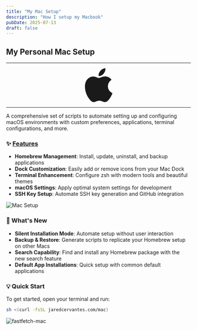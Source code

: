 ```yaml
---
title: "My Mac Setup"
description: "How I setup my Macbook"
pubDate: 2025-07-13
draft: false
---
```


## My Personal Mac Setup

---

<p align="center">
  <svg
    xmlns="http://www.w3.org/2000/svg"
    width="75"
    viewBox="0 0 814 1000"
  >
        <path fill="currentColor" d="M788.1 340.9c-5.8 4.5-108.2 62.2-108.2 190.5 0 148.4 130.3 200.9 134.2 202.2-.6 3.2-20.7 71.9-68.7 141.9-42.8 61.6-87.5 123.1-155.5 123.1s-85.5-39.5-164-39.5c-76.5 0-103.7 40.8-165.9 40.8s-105.6-57-155.5-127C46.7 790.7 0 663 0 541.8c0-194.4 126.4-297.5 250.8-297.5 66.1 0 121.2 43.4 162.7 43.4 39.5 0 101.1-46 176.3-46 28.5 0 130.9 2.6 198.3 99.2zm-234-181.5c31.1-36.9 53.1-88.1 53.1-139.3 0-7.1-.6-14.3-1.9-20.1-50.6 1.9-110.8 33.7-147.1 75.8-28.5 32.4-55.1 83.6-55.1 135.5 0 7.8 1.3 15.6 1.9 18.1 3.2.6 8.4 1.3 13.6 1.3 45.4 0 102.5-30.4 135.5-71.3z"/>
    </svg>
</p>

---

A comprehensive set of scripts to automate setting up and configuring macOS environments with custom preferences, applications, terminal configurations, and more.

### ✨ [Features](https://github.com/Jaredy899/mac.git)

- **Homebrew Management**: Install, update, uninstall, and backup applications
- **Dock Customization**: Easily add or remove icons from your Mac Dock
- **Terminal Enhancement**: Configure zsh with modern tools and beautiful themes
- **macOS Settings**: Apply optimal system settings for development
- **SSH Key Setup**: Automate SSH key generation and GitHub integration

![Mac Setup](https://qmpdliftraf4pov3.public.blob.vercel-storage.com/mac-setup-gXNVXltXbqBZl0ghl3mX2kW4POuGyR.webp)

### 🎯 What's New

- **Silent Installation Mode**: Automate setup without user interaction
- **Backup & Restore**: Generate scripts to replicate your Homebrew setup on other Macs
- **Search Capability**: Find and install any Homebrew package with the new search feature
- **Default App Installations**: Quick setup with common default applications

### 💡 Quick Start

To get started, open your terminal and run:

```zsh
sh <(curl -fsSL jaredcervantes.com/mac)
```

![fastfetch-mac](https://qmpdliftraf4pov3.public.blob.vercel-storage.com/fastfetch-mac-pbAGCG2s6AYvLC0PW1U03Pdzh2nj8X.webp) 